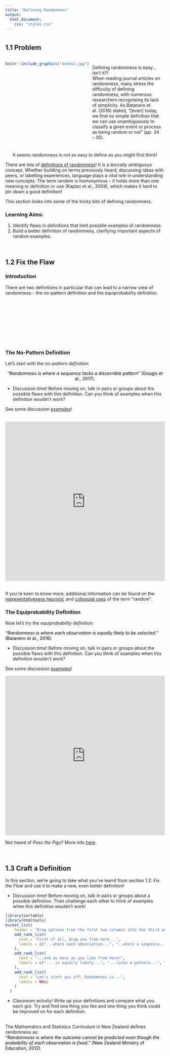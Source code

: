 ```yaml
---
title: "Defining Randomness"
output:
  html_document:
    css: "styles.css"
---
```


# {.tabset}
## 1.1 Problem
:::: {style="display: flex;"}

::: {}
```r
knitr::include_graphics("books2.jpg")
```
:::

::: {}
<p style="padding:10px">
Defining randomness is easy... isn't it?!
<br>
When reading journal articles on randomness, many stress the difficulty of defining randomness, with numerous researchers recognising its lack of simplicity. As Batanero et al. (2016) stated, "[even] today, we find no simple definition that we can use unambiguously to classify a given event or process as being random or not" (pp. 34 – 35).</p>
:::

::::

<p style="text-align: center;" !important>It seems randomness is not as easy to define as you might first think!</p>

There are lots of <a href = ".\definition2.html" target="_blank">definitions of randomness</a>! It is a *lexically ambiguous* concept. Whether building on terms previously heard, discussing ideas with peers, or labelling experiences, language plays a vital role in understanding new concepts. The term random is homonymous – it holds more than one meaning or definition or use (Kaplan et al., 2009), which makes it hard to pin down a good definition!

This section looks into some of the tricky bits of defining randomness.

<h3>Learning Aims:</h3>
<ol><li>Identify flaws in definitions that limit possible examples of randomness.</li>
<li>Build a better definition of randomness, clarifying important aspects of random examples.</li>
</ol>
<br>

## 1.2 Fix the Flaw {.tabset .tabset-pills}
### Introduction
There are two definitions in particular that can lead to a narrow view of randomness - the no-pattern definition and the equiprobability definition.

<p style="background-image: url('fern.jpg'); ; background-repeat: no-repeat; background-attachment: fixed;
  background-size: cover; color: white ! important; text-align: center ! important;"><b>Whānau Time!</b><br>In this section, <em>Defining Randomness</em>, we are learning about how randomness is talked about.<br>Ask your whānau about how they would define randomness, how randomness comes into stories (like the taniwha legend on the <em>Home</em> page), and the language used to talk about random events.</p>
<br>

### The No-Pattern Definition
Let's start with the *no-pattern definition*:

<span style = "color: black; align: center; text-align: center; display:table; margin-left: auto; margin-right: auto"> *"Randomness is where a sequence lacks a discernible pattern"* (Gougis et al., 2017). </span>

<body>
    <ul><li>Discussion time! Before moving on, talk in pairs or groups about the possible flaws with this definition. Can you think of examples when this definition wouldn't work?</li></ul>
</body>

<p>See some discussion <a href = https://vimeo.com/555573450 target = "_blank">examples</a>!</p>

<br>
<div class="interact_responsive_padding" style="padding:100% 0 0 0;position:relative;margin-bottom:5px;"><div class="interact_responsive_wrapper" style="height:100%;left:0;position:absolute;top:0;width:100%;"><iframe id="interactApp60a2d56c4284160017daa384" width="100%" height="100%" style="border:none;max-width:100%;margin:0;" allowTransparency="true" frameborder="0" src="https://quiz.tryinteract.com/#/60a2d56c4284160017daa384/q/1?method=iframe&mobile=1"></iframe></div></div>
<br>
If you're keen to know more, additional information can be found on the <a href = ".\Representativeness.html" target="_blank">representativeness heuristic</a> and <a href = ".\colloquial.html" target="_blank">colloquial uses</a> of the term "random".

### The Equiprobability Definition
Now let's try the *equiprobability definition*:

<span style = "color: black; align: center; display:table; margin-left: auto; margin-right: auto"> *"Randomness is where each observation is equally likely to be selected."* (Batanero et al., 2016). </span>

<body>
    <ul><li>Discussion time! Before moving on, talk in pairs or groups about the possible flaws with this definition. Can you think of examples when this definition wouldn't work?</li></ul>
</body>

<p>See some discussion <a href = https://vimeo.com/555566258 target = "_blank">examples</a>!</p>

<div class="interact_responsive_padding" style="padding:100% 0 0 0;position:relative;margin-bottom:5px;"><div class="interact_responsive_wrapper" style="height:100%;left:0;position:absolute;top:0;width:100%;"><iframe id="interactApp60a2e12d4284160017daa3d8" width="100%" height="100%" style="border:none;max-width:100%;margin:0;" allowTransparency="true" frameborder="0" src="https://quiz.tryinteract.com/#/60a2e12d4284160017daa3d8/q/1?method=iframe&mobile=1"></iframe></div></div>  

Not heard of *Pass the Pigs*? More info <a href = "https://passpigs.tripod.com/index.html" target="_blank">here</a>.

<br>

## 1.3 Craft a Definition
In this section, we're going to take what you've learnt from section 1.2: *Fix the Flaw* and use it to make a new, even better definition!

<body>
    <ul><li>Discussion time! Before moving on, talk in pairs or groups about a possible definition. Then challenge each other to think of examples when this definition wouldn't work!</li></ul>
</body>

```r
library(sortable)
library(htmltools)
bucket_list(
    header = "Drag options from the first two columns into the third and make a new definition!",
    add_rank_list(
      text = "First of all, drag one from here...",
      labels = c("...where each observation...", "..where a sequence...")
    ),
    add_rank_list(
      text = "...and as many as you like from here!",
      labels = c("... is equally likely...", "...lacks a pattern...", "...cannot be predicted...", "...even though the probability of each observation is fixed...", "...depends on a person's knowledge...", "...cannot be compressed...", "...in the long run...", "...in the short run...", "...over all observations...")
    ),
    add_rank_list(
      text = "Let's start you off: Randomness is...",
      labels = NULL
    )
  )
```

<body>
    <ul><li>Classroom activity! Write up your definitions and compare what you each got. Try and find one thing you like and one thing you think could be improved on for each definition.</li></ul>
</body>
<br>
The Mathematics and Statistics Curriculum in New Zealand defines randomness as:
<span style = "color: black; align: center; display:table; margin-left: auto; margin-right: auto"> *"Randomness is where the outcome cannot be predicted even though the probability of each observation is fixed."* (New Zealand Ministry of Education, 2012). </span>
<br>

